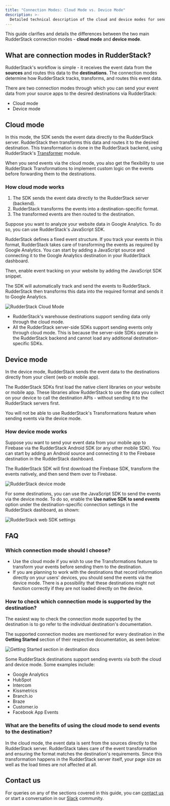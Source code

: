 ```yaml
---
title: "Connection Modes: Cloud Mode vs. Device Mode"
description: >-
  Detailed technical description of the cloud and device modes for sending event data to your specified destinations.
---
```


This guide clarifies and details the differences between the two main RudderStack connection modes - **cloud mode** and **device mode**.

## What are connection modes in RudderStack?

RudderStack's workflow is simple - it receives the event data from the **sources** and routes this data to the **destinations**. The connection modes determine how RudderStack tracks, transforms, and routes this event data.

There are two connection modes through which you can send your event data from your source apps to the desired destinations via RudderStack:

- Cloud mode
- Device mode

## Cloud mode

In this mode, the SDK sends the event data directly to the RudderStack server. RudderStack then transforms this data and routes it to the desired destination. This transformation is done in the RudderStack backend, using RudderStack's [Transformer](https://github.com/rudderlabs/rudder-transformer) module.

<div class="successBlock">
When you send events via the cloud mode, you also get the flexibility to use <Link to="/features/transformations/">RudderStack Transformations</Link> to implement custom logic on the events before forwarding them to the destinations.
</div>

### How cloud mode works

1. The SDK sends the event data directly to the RudderStack server (backend).
2. RudderStack transforms the events into a destination-specific format.
3. The transformed events are then routed to the destination.

Suppose you want to analyze your website data in Google Analytics. To do so, you can use RudderStack's <Link to="/sources/sdks/rudderstack-javascript-sdk/">JavaScript SDK</Link>.

RudderStack defines a <Link to="/event-spec/standard-events/">fixed event structure</Link>. If you track your events in this format, RudderStack takes care of transforming the events as required by Google Analytics. You can start by <Link to="/dashboard-guides/sources/#adding-a-source">adding a JavaScript source</Link> and connecting it to the <Link to="/tmp-destinations/streaming-destinations/google-analytics-ga/">Google Analytics destination</Link> in your RudderStack dashboard.

Then, enable event tracking on your website by <Link to="/sources/sdks/rudderstack-javascript-sdk/quick-start-guide/#step-1-install-rudderstack-javascript-sdk">adding the JavaScript SDK snippet</Link>.

The SDK will automatically track and send the events to RudderStack. RudderStack then transforms this data into the required format and sends it to Google Analytics.

<img src="../assets/rs-cloud/rudderstack-cloud-mode.png" alt="RudderStack Cloud Mode" />

<div class="warningBlock">
<ul>
  <li>RudderStack's <Link to="/tmp-destinations/warehouse-destinations/">warehouse destinations</Link> support sending data only through the cloud mode.</li>
  <li>All the RudderStack server-side SDKs support sending events only through cloud mode. This is because the server-side SDKs operate in the RudderStack backend and cannot load any additional destination-specific SDKs.</li>
</ul>
</div>

## Device mode

In the device mode, RudderStack sends the event data to the destinations directly from your client (web or mobile app). 

The RudderStack SDKs first load the native client libraries on your website or mobile app. These libraries allow RudderStack to use the data you collect on your device to call the destination APIs - without sending it to the RudderStack servers first.

<div class="warningBlock">
You will not be able to use RudderStack's <Link to="/features/transformations/">Transformations</Link> feature when sending events via the device mode.
</div>

### How device mode works

Suppose you want to send your event data from your mobile app to Firebase via the RudderStack Android SDK (or any other mobile SDK). You can start by <Link to="/dashboard-guides/sources/#adding-a-source">adding an Android source</Link> and connecting it to the <Link to="/tmp-destinations/streaming-destinations/firebase/">Firebase destination</Link> in the RudderStack dashboard.

The RudderStack SDK will first download the Firebase SDK, transform the events natively, and then send them over to Firebase.

<img src="../assets/rs-cloud/rudderstack-device-mode.png" alt="RudderStack device mode" />

For some destinations, you can use the <Link to="/sources/sdks/rudderstack-javascript-sdk/">JavaScript SDK</Link> to send the events via the device mode. To do so, enable the **Use native SDK to send events** option under the destination-specific connection settings in the RudderStack dashboard, as shown:

<img src="../assets/rs-cloud/web-device-mode-settings.png" alt="RudderStack web SDK settings" />

## FAQ

### Which connection mode should I choose?

- Use the cloud mode if you wish to use the <Link to="/features/transformations/">Transformations</Link> feature to transform your events before sending them to the destination.
- If you are planning to work with the destinations that record information directly on your users' devices, you should send the events via the device mode. There is a possibility that these destinations might not function correctly if they are not loaded directly on the device.

### How to check which connection mode is supported by the destination?

The easiest way to check the connection mode supported by the destination is to go refer to the individual destination's <Link to="/tmp-destinations/overview/">documentation</Link>.

The supported connection modes are mentioned for every destination in the **Getting Started** section of their respective documentation, as seen below:

<img src="../assets/rs-cloud/getting-started-connection-modes.png" alt="Getting Started section in destination docs" />

Some RudderStack destinations support sending events via both the cloud and device mode. Some examples include:
- <Link to="/tmp-destinations/streaming-destinations/google-analytics-ga/">Google Analytics</Link>
- <Link to="/tmp-destinations/streaming-destinations/hubspot/">HubSpot</Link>
- <Link to="/tmp-destinations/streaming-destinations/intercom/">Intercom</Link>
- <Link to="/tmp-destinations/streaming-destinations/kissmetrics/">Kissmetrics</Link>
- <Link to="/tmp-destinations/streaming-destinations/branchio/">Branch.io</Link>
- <Link to="/tmp-destinations/streaming-destinations/braze/">Braze</Link>
- <Link to="/tmp-destinations/streaming-destinations/customer.io/">Customer.io</Link>
- <Link to="/tmp-destinations/streaming-destinations/facebook-app-events/">Facebook App Events</Link>

### What are the benefits of using the cloud mode to send events to the destination?

In the cloud mode, the event data is sent from the sources directly to the RudderStack server. RudderStack takes care of the event transformation and ensuring the format matches the destination's requirements. Since this transformation happens in the RudderStack server itself, your page size as well as the load times are not affected at all.

## Contact us

For queries on any of the sections covered in this guide, you can [contact us](mailto:%20docs@rudderstack.com) or start a conversation in our [Slack](https://rudderstack.com/join-rudderstack-slack-community) community.
